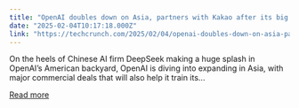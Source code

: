 ```yaml
---
title: "OpenAI doubles down on Asia, partners with Kakao after its big deal with SoftBank"
date: "2025-02-04T10:17:18.000Z"
link: "https://techcrunch.com/2025/02/04/openai-doubles-down-on-asia-partners-with-kakao-after-its-big-deal-with-softbank/"
---
```


On the heels of Chinese AI firm DeepSeek making a huge splash in OpenAI&#8217;s American backyard, OpenAI is diving into expanding in Asia, with major commercial deals that will also help it train its...

[Read more](https://techcrunch.com/2025/02/04/openai-doubles-down-on-asia-partners-with-kakao-after-its-big-deal-with-softbank/)
